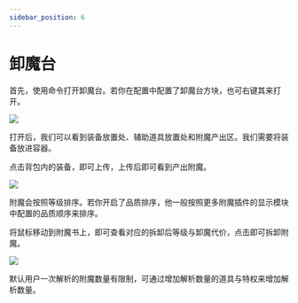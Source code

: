 ```yaml
---
sidebar_position: 6
---
```


# 卸魔台

首先，使用命令打开卸魔台。若你在配置中配置了卸魔台方块，也可右键其来打开。

![](/img/Xnip2024-08-12_20-40-05.jpg)

打开后，我们可以看到装备放置处、辅助道具放置处和附魔产出区。我们需要将装备放进容器。

点击背包内的装备，即可上传，上传后即可看到产出附魔。

![](/img/Xnip2024-08-12_20-42-51.jpg)

附魔会按照等级排序。若你开启了品质排序，他一般按照更多附魔插件的显示模块中配置的品质顺序来排序。

将鼠标移动到附魔书上，即可查看对应的拆卸后等级与卸魔代价，点击即可拆卸附魔。

![](/img/Xnip2024-08-12_20-43-03.jpg)

默认用户一次解析的附魔数量有限制，可通过增加解析数量的道具与特权来增加解析数量。


